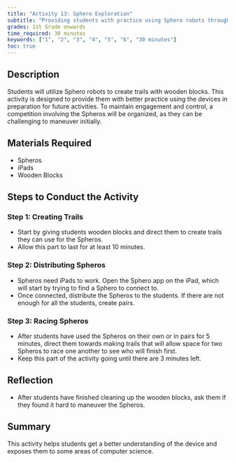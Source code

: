 ```yaml
---
title: "Activity 13: Sphero Exploration"
subtitle: "Providing students with practice using Sphero robots through a fun and engaging competition."
grades: 1st Grade onwards
time_required: 30 minutes
keywords: ["1", "2", "3", "4", "5", "6", "30 minutes"]
toc: true
---
```


## **Description**

Students will utilize Sphero robots to create trails with wooden blocks. This activity is designed to provide them with better practice using the devices in preparation for future activities. To maintain engagement and control, a competition involving the Spheros will be organized, as they can be challenging to maneuver initially.

## **Materials Required**

- Spheros
- iPads
- Wooden Blocks

## **Steps to Conduct the Activity**

### Step 1: Creating Trails

- Start by giving students wooden blocks and direct them to create trails they can use for the Spheros.
- Allow this part to last for at least 10 minutes.

### Step 2: Distributing Spheros

- Spheros need iPads to work. Open the Sphero app on the iPad, which will start by trying to find a Sphero to connect to.
- Once connected, distribute the Spheros to the students. If there are not enough for all the students, create pairs.

### Step 3: Racing Spheros

- After students have used the Spheros on their own or in pairs for 5 minutes, direct them towards making trails that will allow space for two Spheros to race one another to see who will finish first.
- Keep this part of the activity going until there are 3 minutes left.

## **Reflection**

- After students have finished cleaning up the wooden blocks, ask them if they found it hard to maneuver the Spheros.

## **Summary**

This activity helps students get a better understanding of the device and exposes them to some areas of computer science.
